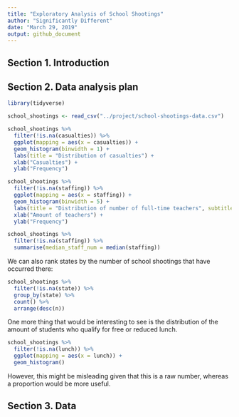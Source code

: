 ```yaml
---
title: "Exploratory Analysis of School Shootings"
author: "Significantly Different"
date: "March 29, 2019"
output: github_document
---
```


## Section 1. Introduction

## Section 2. Data analysis plan

```r
library(tidyverse)

```

```r
school_shootings <- read_csv("../project/school-shootings-data.csv")
```

```r
school_shootings %>%
  filter(!is.na(casualties)) %>%
  ggplot(mapping = aes(x = casualties)) +
  geom_histogram(binwidth = 1) +
  labs(title = "Distribution of casualties") +
  xlab("Casualties") +
  ylab("Frequency")
```


```r
school_shootings %>%
  filter(!is.na(staffing)) %>%
  ggplot(mapping = aes(x = staffing)) +
  geom_histogram(binwidth = 5) +
  labs(title = "Distribution of number of full-time teachers", subtitle = "At each shooting") +
  xlab("Amount of teachers") +
  ylab("Frequency")
```

```r
school_shootings %>%
  filter(!is.na(staffing)) %>%
  summarise(median_staff_num = median(staffing))
```

We can also rank states by the number of school shootings that have occurred there:

```r
school_shootings %>%
  filter(!is.na(state)) %>%
  group_by(state) %>%
  count() %>%
  arrange(desc(n))
```

One more thing that would be interesting to see is the distribution of the amount of students who qualify for free or reduced lunch.

```r
school_shootings %>%
  filter(!is.na(lunch)) %>%
  ggplot(mapping = aes(x = lunch)) +
  geom_histogram()
```

However, this might be misleading given that this is a raw number, whereas a proportion would be more useful.


## Section 3. Data

